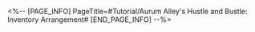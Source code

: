 <%-- [PAGE_INFO]
PageTitle=#Tutorial/Aurum Alley's Hustle and Bustle: Inventory Arrangement#
[END_PAGE_INFO] --%>
{{Tutorial
|sort      = 801101
|title     = Aurum Alley's Hustle and Bustle: Inventory Arrangement
|subtitle  = 
|type      = 
|about     = 
|image1    = Tutorial Aurum Alley's Hustle and Bustle Inventory Arrangement 1.png{{subst:void|<!--$UPLOAD:<<SpriteOutput/TutorialPic/TutorialPage_801101.png>-<Tutorial Aurum Alley's Hustle and Bustle Inventory Arrangement 1.png>>}}
|text1     = Complete {{Color|h|nobold=1|Inventory Arrangement}} on freight starskiffs and reach {{Color|h|nobold=1|shipping targets}} to earn {{Color|h|nobold=1|Merchant Guild's funds}}
|image2    = Tutorial Aurum Alley's Hustle and Bustle Inventory Arrangement 2.png{{subst:void|<!--$UPLOAD:<<SpriteOutput/TutorialPic/TutorialPage_801102.png>-<Tutorial Aurum Alley's Hustle and Bustle Inventory Arrangement 2.png>>}}
|text2     = {{Color|h|nobold=1|Select goods}} to perform rapid arrangement. {{Color|h|nobold=1|Drag or rotate the goods}} to change their positions
|image3    = Tutorial Aurum Alley's Hustle and Bustle Inventory Arrangement 3.png{{subst:void|<!--$UPLOAD:<<SpriteOutput/TutorialPic/TutorialPage_801103.png>-<Tutorial Aurum Alley's Hustle and Bustle Inventory Arrangement 3.png>>}}
|text3     = {{Color|h|nobold=1|Specific types of goods only fit in specific types of Placement Spots}}. Profit from a single inventory arrangement can be increased by skillfully overlaying goods on top of each other
}}